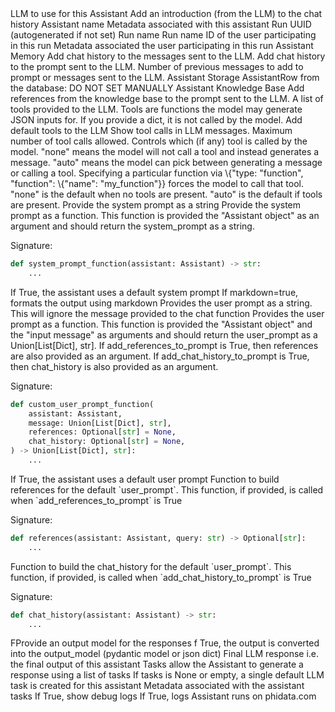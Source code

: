<ResponseField name="llm" type="LLM" default="OpenAIChat()">
  LLM to use for this Assistant
</ResponseField>
<ResponseField name="introduction" type="str">
  Add an introduction (from the LLM) to the chat history
</ResponseField>
<ResponseField name="name" type="str">
  Assistant name
</ResponseField>
<ResponseField name="assistant_data" type="Dict[str, Any]">
  Metadata associated with this assistant
</ResponseField>

<ResponseField name="run_id" type="str">
  Run UUID (autogenerated if not set)
</ResponseField>
<ResponseField name="run_name" type="str">
  Run name
</ResponseField>
<ResponseField name="run_data" type="Dict[str, Any]">
  Run name
</ResponseField>

<ResponseField name="user_id" type="str">
  ID of the user participating in this run
</ResponseField>
<ResponseField name="user_data" type="Dict[str, Any]">
  Metadata associated the user participating in this run
</ResponseField>

<ResponseField name="memory" type="AssistantMemory">
  Assistant Memory
</ResponseField>
<ResponseField name="add_chat_history_to_messages" type="bool">
  Add chat history to the messages sent to the LLM.
</ResponseField>
<ResponseField name="add_chat_history_to_prompt" type="bool">
  Add chat history to the prompt sent to the LLM.
</ResponseField>
<ResponseField name="num_history_messages" type="int" default="6">
  Number of previous messages to add to prompt or messages sent to the LLM.
</ResponseField>

<ResponseField name="storage" type="AssistantStorage">
  Assistant Storage
</ResponseField>
<ResponseField name="row" type="AssistantRow">
  AssistantRow from the database: DO NOT SET MANUALLY
</ResponseField>

<ResponseField name="knowledge_base" type="KnowledgeBase">
  Assistant Knowledge Base
</ResponseField>
<ResponseField name="add_references_to_prompt" type="bool">
  Add references from the knowledge base to the prompt sent to the LLM.
</ResponseField>

<ResponseField name="tools" type="List[Union]">
 A list of tools provided to the LLM. Tools are functions the model may generate JSON inputs for.
 If you provide a dict, it is not called by the model.
</ResponseField>
<ResponseField name="default_tools" type="bool">
 Add default tools to the LLM
</ResponseField>
<ResponseField name="show_tool_calls" type="bool">
 Show tool calls in LLM messages.
</ResponseField>
<ResponseField name="tool_call_limit" type="int">
 Maximum number of tool calls allowed.
</ResponseField>
<ResponseField name="tool_choice" type="Union">
 Controls which (if any) tool is called by the model.
 "none" means the model will not call a tool and instead generates a message.
 "auto" means the model can pick between generating a message or calling a tool.
 Specifying a particular function via \{"type: "function", "function": \{"name": "my_function"}}
 forces the model to call that tool.
 "none" is the default when no tools are present. "auto" is the default if tools are present.
</ResponseField>

<ResponseField name="system_prompt" type="str">
  Provide the system prompt as a string
</ResponseField>
<ResponseField name="system_prompt_function" type="Callable[..., Optional[str]]">
  Provide the system prompt as a function. This function is provided the "Assistant object" as an argument
  and should return the system_prompt as a string.

Signature:

```python
def system_prompt_function(assistant: Assistant) -> str:
    ...
```

</ResponseField>
<ResponseField name="use_default_system_prompt" type="bool">
  If True, the assistant uses a default system prompt
</ResponseField>
<ResponseField name="markdown" type="bool" default="True">
  If markdown=true, formats the output using markdown
</ResponseField>

<ResponseField name="user_prompt" type="Union">
  Provides the user prompt as a string. This will ignore the message provided to the chat function
</ResponseField>
<ResponseField name="user_prompt_function" type="Callable[..., str]">
 Provides the user prompt as a function. This function is provided the "Assistant object" and the "input message" as arguments
 and should return the user_prompt as a Union[List[Dict], str].
 If add_references_to_prompt is True, then references are also provided as an argument.
 If add_chat_history_to_prompt is True, then chat_history is also provided as an argument.

Signature:

```python
def custom_user_prompt_function(
    assistant: Assistant,
    message: Union[List[Dict], str],
    references: Optional[str] = None,
    chat_history: Optional[str] = None,
) -> Union[List[Dict], str]:
    ...
```

</ResponseField>
<ResponseField name="use_default_user_prompt" type="bool" default="True">
If True, the assistant uses a default user prompt
</ResponseField>

<ResponseField name="references_function" type="Callable[..., Optional[str]]">
Function to build references for the default `user_prompt`. This function, if provided, is called when `add_references_to_prompt` is True

Signature:

```python
def references(assistant: Assistant, query: str) -> Optional[str]:
    ...
```

</ResponseField>
<ResponseField name="chat_history_function" type="Callable[..., Optional[str]]">
Function to build the chat_history for the default `user_prompt`. This function, if provided, is called when `add_chat_history_to_prompt` is True

Signature:

```python
def chat_history(assistant: Assistant) -> str:
    ...
```

</ResponseField>

<ResponseField name="output_model" type="Union">
  FProvide an output model for the responses
</ResponseField>
<ResponseField name="parse_output" type="bool" default="True">
  f True, the output is converted into the output_model (pydantic model or json
  dict)
</ResponseField>
<ResponseField name="output" type="Any">
  Final LLM response i.e. the final output of this assistant
</ResponseField>

<ResponseField name="tasks" type="List">
  Tasks allow the Assistant to generate a response using a list of tasks If
  tasks is None or empty, a single default LLM task is created for this
  assistant
</ResponseField>
<ResponseField name="task_data" type="Dict[str, Any]">
  Metadata associated with the assistant tasks
</ResponseField>

<ResponseField name="debug_mode" type="bool">
  If True, show debug logs
</ResponseField>
<ResponseField name="monitoring" type="bool">
  If True, logs Assistant runs on phidata.com
</ResponseField>
